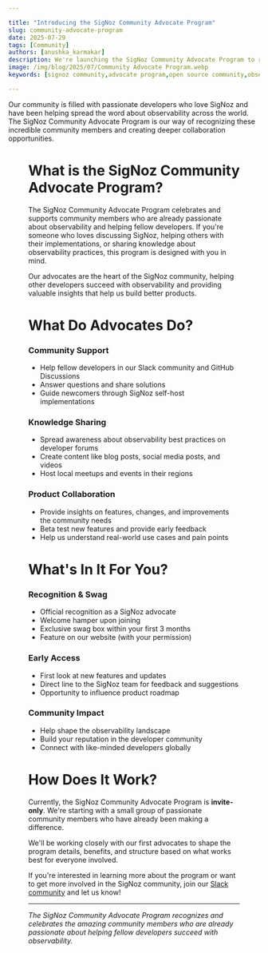 ```yaml
---

title: "Introducing the SigNoz Community Advocate Program"
slug: community-advocate-program
date: 2025-07-29
tags: [Community]
authors: [anushka_karmakar]
description: We're launching the SigNoz Community Advocate Program to recognize and celebrate our amazing community members who help fellow developers with observability. Learn about this invite-only program for passionate SigNoz contributors.
image: /img/blog/2025/07/Community Advocate Program.webp
keywords: [signoz community,advocate program,open source community,observability,community recognition,developer community,signoz contributors]

---
```

Our community is filled with passionate developers who love SigNoz and have been helping spread the word about observability across the world. The SigNoz Community Advocate Program is our way of recognizing these incredible community members and creating deeper collaboration opportunities.
<Figure src="/img/blog/2025/07/Community Advocate Program.webp" alt="Introducing the SigNoz Community Advocate Program" />

# What is the SigNoz Community Advocate Program?

The SigNoz Community Advocate Program celebrates and supports community members who are already passionate about observability and helping fellow developers. If you're someone who loves discussing SigNoz, helping others with their implementations, or sharing knowledge about observability practices, this program is designed with you in mind.

Our advocates are the heart of the SigNoz community, helping other developers succeed with observability and providing valuable insights that help us build better products.

# What Do Advocates Do?

### Community Support

- Help fellow developers in our Slack community and GitHub Discussions
- Answer questions and share solutions
- Guide newcomers through SigNoz self-host implementations

### Knowledge Sharing

- Spread awareness about observability best practices on developer forums
- Create content like blog posts, social media posts, and videos
- Host local meetups and events in their regions

### Product Collaboration

- Provide insights on features, changes, and improvements the community needs
- Beta test new features and provide early feedback
- Help us understand real-world use cases and pain points

# What's In It For You?

### Recognition & Swag

- Official recognition as a SigNoz advocate
- Welcome hamper upon joining
- Exclusive swag box within your first 3 months
- Feature on our website (with your permission)

### Early Access

- First look at new features and updates
- Direct line to the SigNoz team for feedback and suggestions
- Opportunity to influence product roadmap

### Community Impact

- Help shape the observability landscape
- Build your reputation in the developer community
- Connect with like-minded developers globally

# How Does It Work?

Currently, the SigNoz Community Advocate Program is **invite-only**. We're starting with a small group of passionate community members who have already been making a difference.

We'll be working closely with our first advocates to shape the program details, benefits, and structure based on what works best for everyone involved.

If you're interested in learning more about the program or want to get more involved in the SigNoz community, join our [Slack community](https://signoz-community.slack.com/) and let us know!

---

*The SigNoz Community Advocate Program recognizes and celebrates the amazing community members who are already passionate about helping fellow developers succeed with observability.*